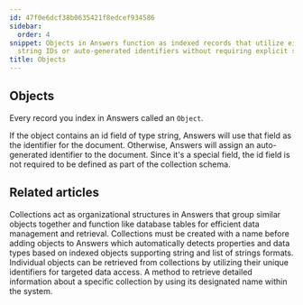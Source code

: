 ```yaml
---
id: 47f0e6dcf38b0635421f8edcef934586
sidebar:
  order: 4
snippet: Objects in Answers function as indexed records that utilize either custom
  string IDs or auto-generated identifiers without requiring explicit schema definition.
title: Objects
---
```


## Objects

Every record you index in Answers called an `Object`.

If the object contains an id field of type string, Answers will use that field as the identifier for the document. Otherwise, Answers will assign an auto-generated identifier to the document. Since it's a special field, the id field is not required to be defined as part of the collection schema.



<PageTree />


## Related articles
<CardGrid>
<LinkTitleCard header="<b>Answers > Collections</b>" href="/products/answers/collections/" > Collections act as organizational structures in Answers that group similar objects together and function like database tables for efficient data management and retrieval. </LinkTitleCard>
<LinkTitleCard header="<b>Collections > Create a collection</b>" href="/products/answers/collections/create-collection/" > Collections must be created with a name before adding objects to Answers which automatically detects properties and data types based on indexed objects supporting string and list of strings formats. </LinkTitleCard>
<LinkTitleCard header="<b>Objects > Get an object</b>" href="/products/answers/objects/get-object/" > Individual objects can be retrieved from collections by utilizing their unique identifiers for targeted data access. </LinkTitleCard>
<LinkTitleCard header="<b>Collections > Get a collection</b>" href="/products/answers/collections/get-collection/" > A method to retrieve detailed information about a specific collection by using its designated name within the system. </LinkTitleCard>
</CardGrid>